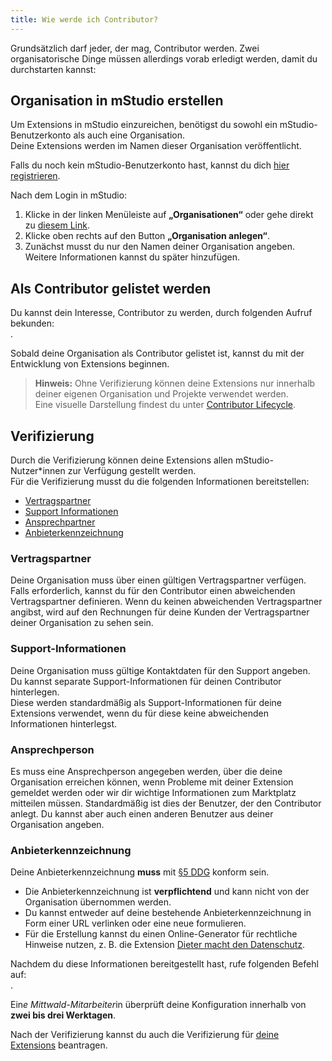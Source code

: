 ```yaml
---
title: Wie werde ich Contributor?
---
```



Grundsätzlich darf jeder, der mag, Contributor werden.
Zwei organisatorische Dinge müssen allerdings vorab erledigt werden, damit du durchstarten kannst:

## Organisation in mStudio erstellen

Um Extensions in mStudio einzureichen, benötigst du sowohl ein mStudio-Benutzerkonto als auch eine Organisation.  
Deine Extensions werden im Namen dieser Organisation veröffentlicht.  

Falls du noch kein mStudio-Benutzerkonto hast, kannst du dich [hier registrieren](https://studio.mittwald.de).

Nach dem Login in mStudio:  
1. Klicke in der linken Menüleiste auf **„Organisationen“** oder gehe direkt zu [diesem Link](https://studio.mittwald.de/app/organizations).  
2. Klicke oben rechts auf den Button **„Organisation anlegen“**.  
3. Zunächst musst du nur den Namen deiner Organisation angeben. Weitere Informationen kannst du später hinzufügen.

## Als Contributor gelistet werden

Du kannst dein Interesse, Contributor zu werden, durch folgenden Aufruf bekunden:  
<OperationLink operation="contributor-express-interest-to-contribute" />.

Sobald deine Organisation als Contributor gelistet ist, kannst du mit der Entwicklung von Extensions beginnen.

> **Hinweis:** Ohne Verifizierung können deine Extensions nur innerhalb deiner eigenen Organisation und Projekte verwendet werden.  
> Eine visuelle Darstellung findest du unter [Contributor Lifecycle](../30-overview/3-contributor.mdx#contributor-lifecycle).

## Verifizierung

Durch die Verifizierung können deine Extensions allen mStudio-Nutzer*innen zur Verfügung gestellt werden.  
Für die Verifizierung musst du die folgenden Informationen bereitstellen:

- [Vertragspartner](#vertragspartner)
- [Support Informationen](#support-information)
- [Ansprechpartner](#ansprechperson)
- [Anbieterkennzeichnung](#anbieterkennzeichnung)


### Vertragspartner

Deine Organisation muss über einen gültigen Vertragspartner verfügen.  
Falls erforderlich, kannst du für den Contributor einen abweichenden Vertragspartner definieren. Wenn du keinen abweichenden Vertragspartner angibst, wird auf den Rechnungen für deine Kunden der Vertragspartner deiner Organisation zu sehen sein.

### Support-Informationen

Deine Organisation muss gültige Kontaktdaten für den Support angeben.  
Du kannst separate Support-Informationen für deinen Contributor hinterlegen.  
Diese werden standardmäßig als Support-Informationen für deine Extensions verwendet, wenn du für diese keine abweichenden Informationen hinterlegst.

### Ansprechperson

Es muss eine Ansprechperson angegeben werden, über die deine Organisation erreichen können, wenn Probleme mit deiner Extension gemeldet werden oder wir dir wichtige Informationen zum Marktplatz mitteilen müssen.
Standardmäßig ist dies der Benutzer, der den Contributor anlegt. Du kannst aber auch einen anderen Benutzer aus deiner Organisation angeben.

### Anbieterkennzeichnung

Deine Anbieterkennzeichnung **muss** mit [§5 DDG](https://gesetz-digitale-dienste.de/5-ddg/) konform sein.  

- Die Anbieterkennzeichnung ist **verpflichtend** und kann nicht von der Organisation übernommen werden.  
- Du kannst entweder auf deine bestehende Anbieterkennzeichnung in Form einer URL verlinken oder eine neue formulieren.
- Für die Erstellung kannst du einen Online-Generator für rechtliche Hinweise nutzen, z. B. die Extension [Dieter macht den Datenschutz](https://mstudio.mittwald.de/app/marketplace/marketplace/62cfdf0b-9e64-4d48-ae3d-dfa3ba433df4).

Nachdem du diese Informationen bereitgestellt hast, rufe folgenden Befehl auf:  
<OperationLink operation="contributor-request-verifcation" />.  

Ein*e Mittwald-Mitarbeiter*in überprüft deine Konfiguration innerhalb von **zwei bis drei Werktagen**.

Nach der Verifizierung kannst du auch die Verifizierung für [deine Extensions](./2-manage-extensions.mdx#verify-extension) beantragen.
